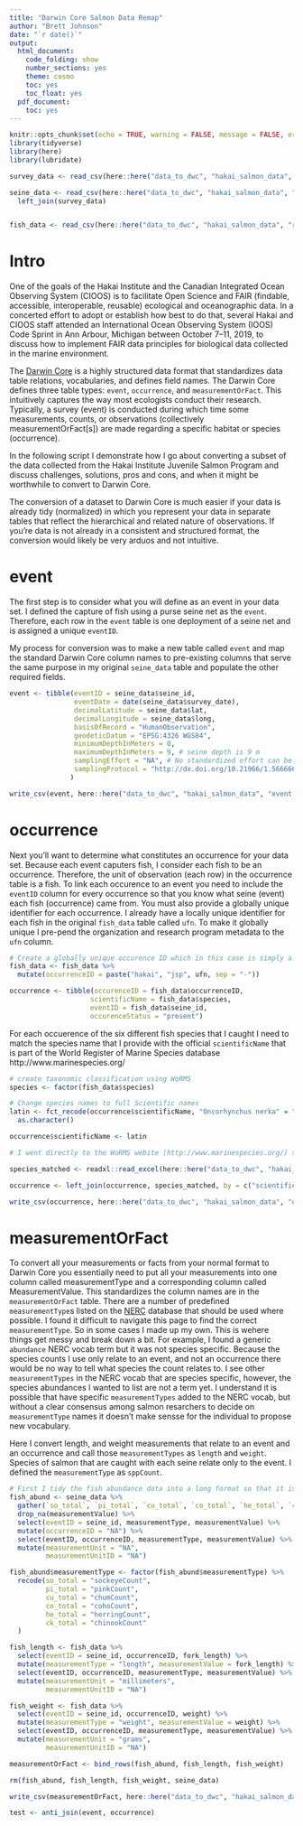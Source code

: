 ```yaml
---
title: "Darwin Core Salmon Data Remap"
author: "Brett Johnson"
date: "`r date()`"
output:
  html_document:
    code_folding: show
    number_sections: yes
    theme: cosmo
    toc: yes
    toc_float: yes
  pdf_document:
    toc: yes
---
```



```r
knitr::opts_chunk$set(echo = TRUE, warning = FALSE, message = FALSE, error = FALSE)
library(tidyverse)
library(here)
library(lubridate)

survey_data <- read_csv(here::here("data_to_dwc", "hakai_salmon_data", "raw_data", "survey_data.csv"))

seine_data <- read_csv(here::here("data_to_dwc", "hakai_salmon_data", "raw_data", "seine_data.csv")) %>% 
  left_join(survey_data)


fish_data <- read_csv(here::here("data_to_dwc", "hakai_salmon_data", "raw_data", "fish_data.csv"))
```

# Intro

One of the goals of the Hakai Institute and the Canadian Integrated Ocean Observing System (CIOOS) is to facilitate Open Science and FAIR (findable, accessible, interoperable, reusable) ecological and oceanographic data. In a concerted effort to adopt or establish how best to do that, several Hakai and CIOOS staff attended an International Ocean Observing System (IOOS) Code Sprint in Ann Arbour, Michigan between October 7--11, 2019, to discuss how to implement FAIR data principles for biological data collected in the marine environment. 

The [Darwin Core](https://dwc.tdwg.org) is a highly structured data format that standardizes data table relations, vocabularies, and defines field names. The Darwin Core defines three table types: `event`, `occurrence`, and `measurementOrFact`. This intuitively captures the way most ecologists conduct their research. Typically, a survey (event) is conducted during which time some measurements, counts, or observations (collectively measurementOrFact[s]) are made regarding a specific habitat or species (occurrence). 

In the following script I demonstrate how I go about converting a subset of the data collected from the Hakai Institute Juvenile Salmon Program and discuss challenges, solutions, pros and cons, and when it might be worthwhile to convert to Darwin Core.

The conversion of a dataset to Darwin Core is much easier if your data is already tidy (normalized) in which you represent your data in separate tables that reflect the hierarchical and related nature of observations. If you're data is not already in a consistent and structured format, the conversion would likely be very arduos and not intuitive.

# event 

The first step is to consider what you will define as an event in your data set. I defined the capture of fish using a purse seine net as the `event`. Therefore, each row in the `event` table is one deployment of a seine net and is assigned a unique `eventID`. 

My process for conversion was to make a new table called `event` and map the standard Darwin Core column names to pre-existing columns that serve the same purpose in my original `seine_data` table and populate the other required fields.


```r

event <- tibble(eventID = seine_data$seine_id,
                eventDate = date(seine_data$survey_date),
                decimalLatitude = seine_data$lat,
                decimalLongitude = seine_data$long,
                basisOfRecord = "HumanObservation",
                geodeticDatum = "EPSG:4326 WGS84",
                minimumDepthInMeters = 0,
                maximumDepthInMeters = 9, # seine depth is 9 m
                samplingEffort = "NA", # No standardized effort can be applied to each event. Do not assume equal effort for each event 
                samplingProtocol = "http://dx.doi.org/10.21966/1.566666" # This is the DOI for the Hakai Salmon Data Package that contains the smnpling protocol, as well as the complete data package
               ) 

write_csv(event, here::here("data_to_dwc", "hakai_salmon_data", "event.csv"))
```


# occurrence

Next you'll want to determine what constitutes an occurrence for your data set. Because each event caputers fish, I consider each fish to be an occurrence. Therefore, the unit of observation (each row) in the occurrence table is a fish. To link each occurence to an event you need to include the `eventID` column for every occurrence so that you know what seine (event) each fish (occurrence) came from. You must also provide a globally unique identifier for each occurrence. I already have a locally unique identifier for each fish in the original `fish_data` table called `ufn`. To make it globally unique I pre-pend the organization and research program metadata to the `ufn` column. 

```r

# Create a globally unique occurence ID which in this case is simply a concatentation of metadata and the original, but not globally unique, `ufn` column
fish_data <- fish_data %>%
  mutate(occurrenceID = paste("hakai", "jsp", ufn, sep = "-"))

occurrence <- tibble(occurenceID = fish_data$occurrenceID,
                    scientificName = fish_data$species,
                    eventID = fish_data$seine_id,
                    occurenceStatus = "present")
```

For each occuerence of the six different fish species that I caught I need to match the species name that I provide with the official `scientificName` that is part of the World Register of Marine Species database http://www.marinespecies.org/

```r

# create taxonomic classification using WoRMS
species <- factor(fish_data$species)

# Change species names to full Scientific names 
latin <- fct_recode(occurrence$scientificName, "Oncorhynchus nerka" = "SO", "Oncorhynchus gorbuscha" = "PI", "Oncorhynchus keta" = "CU", "Oncorhynchus kisutch" = "CO", "Clupea pallasii" = "HE", "Oncorhynchus tshawytscha" = "CK") %>% 
  as.character()

occurrence$scientificName <- latin

# I went directly to the WoRMS webite (http://www.marinespecies.org/) to download the full taxonomic levels for the salmon species I have and put the WoRMS output (species_matched.xls) table in this project directory which is read in below and joined with the occurrence table

species_matched <- readxl::read_excel(here::here("data_to_dwc", "hakai_salmon_data", "raw_data", "species_matched.xls"))

occurrence <- left_join(occurrence, species_matched, by = c("scientificName" = "ScientificName"))

write_csv(occurrence, here::here("data_to_dwc", "hakai_salmon_data", "occurrence.csv"))

```


# measurementOrFact
To convert all your measurements or facts from your normal format to Darwin Core you essentially need to put all your measurements into one column called measurementType and a corresponding column called MeasurementValue. This standardizes the column names are in the `measurementOrFact` table. There are a number of predefined `measurementType`s listed on the [NERC](https://www.bodc.ac.uk/resources/vocabularies/) database that should be used where possible. I found it difficult to navigate this page to find the correct `measurementType`. So in some cases I made up my own. This is wehere things get messy and break down a bit. For example, I found a generic `abundance` NERC vocab term but it was not species specific. Because the species counts I use only relate to an event, and not an occurrence there would be no way to tell what species the count relates to. I see other `measurementTypes` in the NERC vocab that are species specific, however, the species abundances I wanted to list are not a term yet. I understand it is possible that have specific `measurementTypes` added to the NERC vocab, but without a clear consensus among salmon resarchers to decide on `measurementType` names it doesn't make sensse for the individual to propose new vocabulary. 

Here I convert length, and weight measurements that relate to an event and an occurrence and call those `measurementTypes` as `length` and `weight`. Species of salmon that are caught with each seine relate only to the event. I defined the `measurementType` as `sppCount`.

```r

# First I tidy the fish abundance data into a long format so that it is a measurement that relates to an event
fish_abund <- seine_data %>% 
  gather(`so_total`, `pi_total`, `cu_total`, `co_total`, `he_total`, `ck_total`, key = measurementType, value = measurementValue) %>% 
  drop_na(measurementValue) %>% 
  select(eventID = seine_id, measurementType, measurementValue) %>% 
  mutate(occurrenceID = "NA") %>% 
  select(eventID, occurrenceID, measurementType, measurementValue) %>% 
  mutate(measurementUnit = "NA",
         measurementUnitID = "NA")

fish_abund$measurementType <- factor(fish_abund$measurementType) %>% 
  recode(so_total = "sockeyeCount",
         pi_total = "pinkCount",
         cu_total = "chumCount",
         co_total = "cohoCount",
         he_total = "herringCount",
         ck_total = "chinookCount"
  )

fish_length <- fish_data %>% 
  select(eventID = seine_id, occurrenceID, fork_length) %>% 
  mutate(measurementType = "length", measurementValue = fork_length) %>% 
  select(eventID, occurrenceID, measurementType, measurementValue) %>% 
  mutate(measurementUnit = "millimeters",
         measurementUnitID = "NA")

fish_weight <- fish_data %>% 
  select(eventID = seine_id, occurrenceID, weight) %>% 
  mutate(measurementType = "weight", measurementValue = weight) %>% 
  select(eventID, occurrenceID, measurementType, measurementValue) %>% 
  mutate(measurementUnit = "grams",
         measurementUnitID = "NA")

measurementOrFact <- bind_rows(fish_abund, fish_length, fish_weight)

rm(fish_abund, fish_length, fish_weight, seine_data)

write_csv(measurementOrFact, here::here("data_to_dwc", "hakai_salmon_data", "measurementOrFact.csv"))
```

```r
test <- anti_join(event, occurrence)
```
